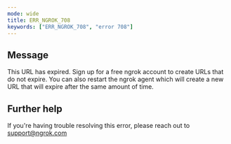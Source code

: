 ```yaml
---
mode: wide
title: ERR_NGROK_708
keywords: ["ERR_NGROK_708", "error 708"]
---
```


## Message

This URL has expired. Sign up for a free ngrok account to create URLs that do not expire. You can also restart the ngrok agent which will create a new URL that will expire after the same amount of time.

## Further help

If you're having trouble resolving this error, please reach out to [support@ngrok.com](mailto:support@ngrok.com?subject=Help%20with%20ERR_NGROK_708)
